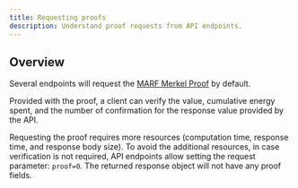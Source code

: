 ```yaml
---
title: Requesting proofs
description: Understand proof requests from API endpoints.
---
```


## Overview

Several endpoints will request the [MARF Merkel Proof](https://github.com/stacksgov/sips/blob/main/sips/sip-004/sip-004-materialized-view.md#marf-merkle-proofs) by default.

Provided with the proof, a client can verify the value, cumulative energy spent, and the number of confirmation for the response value provided by the API.

Requesting the proof requires more resources (computation time, response time, and response body size). To avoid the additional resources, in case verification is not required, API endpoints allow setting the request parameter: `proof=0`. The returned response object will not have any proof fields.
